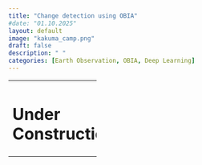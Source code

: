 ```yaml
---
title: "Change detection using OBIA"
#date: "01.10.2025"
layout: default
image: "kakuma_camp.png"
draft: false
description: " "
categories: [Earth Observation, OBIA, Deep Learning]
---
```


+------------------------+
| # Under Construction!  |
+------------------------+
